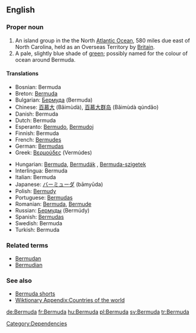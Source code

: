 ==English==

===Proper noun===
{{wikipedia}}
{{en-noun-reg}}

# An island group in the the North [[Atlantic Ocean]], 580 miles due east of North Carolina, held as an Overseas Territory by [[Britain]].
# A pale, slightly blue shade of [[green]]; possibly named for the colour of ocean around Bermuda.

====Translations====
{{top}}
*Bosnian: Bermuda {{f}}
*Breton: [[Bermuda]]
*Bulgarian: [[Бермуда]] (Bermuda) {{f}}
*Chinese: [[百慕大]] (Bǎimùdà), [[百慕大群岛]] (Bǎimùdà qúndǎo)
*Danish: Bermuda
*Dutch: Bermuda
*Esperanto: [[Bermudo]], [[Bermudoj]]
*Finnish: Bermuda
*French: [[Bermudes]] {{f}} {{p}}
*German: [[Bermudas]]
*Greek: [[Βερμούδες]] (Vermúdes)
{{mid}}
*Hungarian: [[Bermuda]], [[Bermudák]] {{p}}, [[Bermuda-szigetek]] {{p}}
*Interlingua: Bermuda
*Italian: Bermuda {{f}} {{p}}
*Japanese: [[バーミューダ]] (bāmyūda)
*Polish: [[Bermudy]]
*Portuguese: [[Bermudas]]
*Romanian: [[Bermuda]], [[Bermude]] {{f}}
*Russian: [[Бермуды]] (Bermúdy) {{m}} {{p}}
*Spanish: [[Bermudas]] {{f}} {{p}}
*Swedish: Bermuda
*Turkish: Bermuda
{{bottom}}

===Related terms===
*[[Bermudan]]
*[[Bermudian]]

===See also===
*[[Bermuda shorts]]
*[[Wiktionary Appendix:Countries of the world]]

[[Category:Dependencies]]

[[de:Bermuda]]
[[fr:Bermuda]]
[[hu:Bermuda]]
[[pl:Bermuda]]
[[sv:Bermuda]]
[[tr:Bermuda]]